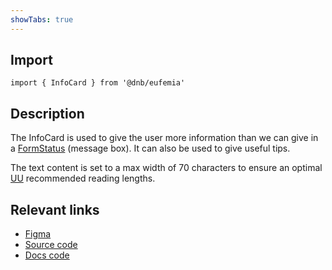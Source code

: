 ```yaml
---
showTabs: true
---
```


## Import

```tsx
import { InfoCard } from '@dnb/eufemia'
```

## Description

The InfoCard is used to give the user more information than we can give in a [FormStatus](/uilib/components/form-status/) (message box). It can also be used to give useful tips.

The text content is set to a max width of 70 characters to ensure an optimal [UU](https://www.uutilsynet.no/veiledning/tekst-og-struktur/226) recommended reading lengths.

## Relevant links

- [Figma](https://www.figma.com/design/cdtwQD8IJ7pTeE45U148r1/%F0%9F%92%BB-Eufemia---Web?node-id=20315-8016)
- [Source code](https://github.com/dnbexperience/eufemia/tree/main/packages/dnb-eufemia/src/components/info-card)
- [Docs code](https://github.com/dnbexperience/eufemia/tree/main/packages/dnb-design-system-portal/src/docs/uilib/components/info-card)
